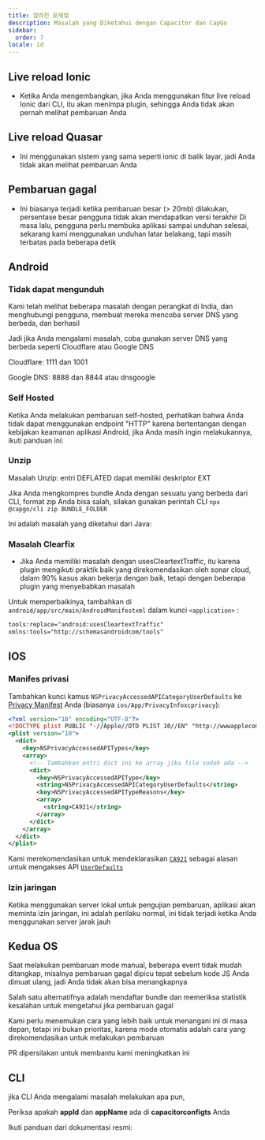 ```yaml
---
title: 알려진 문제점
description: Masalah yang Diketahui dengan Capacitor dan CapGo
sidebar:
  order: 7
locale: id
---
```



## Live reload Ionic

* Ketika Anda mengembangkan, jika Anda menggunakan fitur live reload Ionic dari CLI, itu akan menimpa plugin, sehingga Anda tidak akan pernah melihat pembaruan Anda

## Live reload Quasar

* Ini menggunakan sistem yang sama seperti ionic di balik layar, jadi Anda tidak akan melihat pembaruan Anda

## Pembaruan gagal

* Ini biasanya terjadi ketika pembaruan besar (> 20mb) dilakukan, persentase besar pengguna tidak akan mendapatkan versi terakhir
Di masa lalu, pengguna perlu membuka aplikasi sampai unduhan selesai, sekarang kami menggunakan unduhan latar belakang, tapi masih terbatas pada beberapa detik

## Android

### Tidak dapat mengunduh

Kami telah melihat beberapa masalah dengan perangkat di India, dan menghubungi pengguna, membuat mereka mencoba server DNS yang berbeda, dan berhasil

Jadi jika Anda mengalami masalah, coba gunakan server DNS yang berbeda seperti Cloudflare atau Google DNS

Cloudflare: 1111 dan 1001

Google DNS: 8888 dan 8844 atau dnsgoogle

<LinkCard
	title="Bagaimana mengatur server DNS pilihan di Android?"
	href="https://wwwandroidpolicecom/use-preferred-dns-server-android-tutorial/"
/>

### Self Hosted
Ketika Anda melakukan pembaruan self-hosted, perhatikan bahwa Anda tidak dapat menggunakan endpoint "HTTP" karena bertentangan dengan kebijakan keamanan aplikasi Android, jika Anda masih ingin melakukannya, ikuti panduan ini:

<LinkCard
	title="Bagaimana mengizinkan semua jenis koneksi Jaringan HTTP dan HTTPS di Android (9) Pie?"
	href="https://stackoverflow.com/a/51902630/5511370"
/>

### Unzip 

Masalah Unzip: entri DEFLATED dapat memiliki deskriptor EXT

Jika Anda mengkompres bundle Anda dengan sesuatu yang berbeda dari CLI, format zip Anda bisa salah, silakan gunakan perintah CLI `npx @capgo/cli zip BUNDLE_FOLDER`

Ini adalah masalah yang diketahui dari Java:

<LinkCard
	title="Masalah Unzip: entri DEFLATED dapat memiliki deskriptor EXT"
	href="https://bugsopenjdkorg/browse/JDK-8143613"
/>

### Masalah Clearfix

* Jika Anda memiliki masalah dengan usesCleartextTraffic, itu karena plugin mengikuti praktik baik yang direkomendasikan oleh sonar cloud, dalam 90% kasus akan bekerja dengan baik, tetapi dengan beberapa plugin yang menyebabkan masalah

Untuk memperbaikinya, tambahkan di `android/app/src/main/AndroidManifestxml` dalam kunci `<application>` :

```xml
tools:replace="android:usesCleartextTraffic"
xmlns:tools="http://schemasandroidcom/tools"
```

## IOS

### Manifes privasi

Tambahkan kunci kamus `NSPrivacyAccessedAPICategoryUserDefaults` ke [Privacy Manifest](https://capacitorjs.com/docs/ios/privacy-manifest) Anda (biasanya `ios/App/PrivacyInfoxcprivacy`):

```xml
<?xml version="10" encoding="UTF-8"?>
<!DOCTYPE plist PUBLIC "-//Apple//DTD PLIST 10//EN" "http://wwwapplecom/DTDs/PropertyList-10dtd">
<plist version="10">
  <dict>
    <key>NSPrivacyAccessedAPITypes</key>
    <array>
      <!-- Tambahkan entri dict ini ke array jika file sudah ada -->
      <dict>
        <key>NSPrivacyAccessedAPIType</key>
        <string>NSPrivacyAccessedAPICategoryUserDefaults</string>
        <key>NSPrivacyAccessedAPITypeReasons</key>
        <array>
          <string>CA921</string>
        </array>
      </dict>
    </array>
  </dict>
</plist>
```

Kami merekomendasikan untuk mendeklarasikan [`CA921`](https://developerapplecom/documentation/bundleresources/privacy_manifest_files/describing_use_of_required_reason_api#4278401) sebagai alasan untuk mengakses API [`UserDefaults`](https://developerapplecom/documentation/foundation/userdefaults)

### Izin jaringan

Ketika menggunakan server lokal untuk pengujian pembaruan, aplikasi akan meminta izin jaringan, ini adalah perilaku normal, ini tidak terjadi ketika Anda menggunakan server jarak jauh

## Kedua OS

Saat melakukan pembaruan mode manual, beberapa event tidak mudah ditangkap, misalnya pembaruan gagal dipicu tepat sebelum kode JS Anda dimuat ulang, jadi Anda tidak akan bisa menangkapnya

Salah satu alternatifnya adalah mendaftar bundle dan memeriksa statistik kesalahan untuk mengetahui jika pembaruan gagal

Kami perlu menemukan cara yang lebih baik untuk menangani ini di masa depan, tetapi ini bukan prioritas, karena mode otomatis adalah cara yang direkomendasikan untuk melakukan pembaruan

PR dipersilakan untuk membantu kami meningkatkan ini

## CLI

jika CLI Anda mengalami masalah melakukan apa pun,

Periksa apakah **appId** dan **appName** ada di **capacitorconfigts** Anda

Ikuti panduan dari dokumentasi resmi:

<LinkCard
	title="Konfigurasi Capacitor"
	href="https://capacitorjs.com/docs/config"
/>
